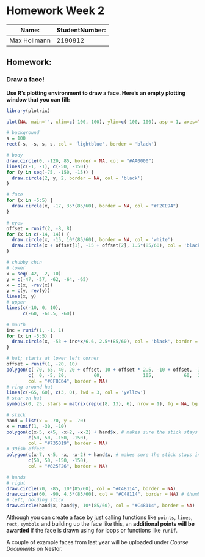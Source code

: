 Homework Week 2
========================================================

Name: | StudentNumber:
------|------
Max Hollmann | 2180812

Homework:
-----------

### Draw a face!
**Use R's plotting environment to draw a face. Here's an empty plotting window that you can fill:**

```r
library(plotrix)

plot(NA, main='', xlim=c(-100, 100), ylim=c(-100, 100), asp = 1, axes=TRUE, xlab='', ylab='')

# background
s = 100
rect(-s, -s, s, s, col = 'lightblue', border = 'black')

# body
draw.circle(0, -120, 85, border = NA, col = "#AA0000")
lines(c(-1, -1), c(-50, -150))
for (y in seq(-75, -150, -15)) {
  draw.circle(2, y, 2, border = NA, col = 'black')
}

# face
for (x in -5:5) {
  draw.circle(x, -17, 35*(85/60), border = NA, col = "#F2CE94")
}

# eyes
offset = runif(2, -8, 8)
for (x in c(-14, 14)) {
  draw.circle(x, -15, 10*(85/60), border = NA, col = 'white')
  draw.circle(x + offset[1], -15 + offset[2], 1.5*(85/60), col = 'black', border = NA)
}

# chubby chin
# lower
x = seq(-42, -2, 10)
y = c(-47, -57, -62, -64, -65)
x = c(x, -rev(x))
y = c(y, rev(y))
lines(x, y)
# upper
lines(c(-10, 0, 10),
      c(-60, -61.5, -60))

# mouth
inc = runif(1, -1, 1)
for (x in -5:5) {
  draw.circle(x, -53 + inc*x/6.6, 2.5*(85/60), col = 'black', border = NA)
}

# hat; starts at lower left corner
offset = runif(1, -20, 10)
polygon(c(-70, 65, 40, 20 + offset, 10 + offset * 2.5, -10 + offset, -33),
        c(  0, -5, 20,          60,               105,           60,  25),
        col = "#0F8C64", border = NA)
# ring around hat
lines(c(-65, 60), c(3, 0), lwd = 3, col = 'yellow')
# star on hat
symbols(0, 25, stars = matrix(rep(c(8, 13), 6), nrow = 1), fg = NA, bg = 'yellow', inches = FALSE, add = TRUE)

# stick
hand = list(x = -70, y = -70)
x = runif(1, -30, -10)
polygon(c(x-5, x+5, -x+2, -x-2) + hand$x, # makes sure the stick stays in his hand
        c(50, 50, -150, -150),
        col = "#735019", border = NA)
# 3Dish effect
polygon(c(x-7, x-5, -x, -x-2) + hand$x, # makes sure the stick stays in his hand
        c(50, 50, -150, -150),
        col = "#825F26", border = NA)

# hands
# right
draw.circle(70, -85, 10*(85/60), col = "#C48114", border = NA)
draw.circle(60, -90, 4.5*(85/60), col = "#C48114", border = NA) # thumb
# left, holding stick
draw.circle(hand$x, hand$y, 10*(85/60), col = "#C48114", border = NA)
```

Although you can create a face by just calling functions like `points`, `lines`, `rect`, `symbols` and building up the face like this, an **additional points will be awarded** if the face is drawn using `for` loops or functions like `runif`. 

A couple of example faces from last year will be uploaded under *Course Documents* on Nestor.
